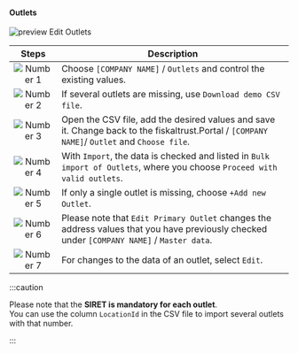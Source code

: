 #### Outlets

![preview Edit Outlets](images/checking-outlets-23-02-07-FR.png "https://portal-sandbox.fiskaltrust.TLD/AccountOutlet")


| Steps | Description                                                                                                                |
|:---------------------------:|--------------------------------------------------------------------------------------------------------------------------------|
|![Number 1](../../../../../images/numbers/circle-1o.png) |Choose `[COMPANY NAME]` / `Outlets` and control the existing values. |
|![Number 2](../../../../../images/numbers/circle-2o.png) |If several outlets are missing, use `Download demo CSV file`.  |
|![Number 3](../../../../../images/numbers/circle-3o.png) |Open the CSV file, add the desired values and save it. Change back to the fiskaltrust.Portal / `[COMPANY NAME]`/ `Outlet` and `Choose file`. |
|![Number 4](../../../../../images/numbers/circle-4o.png) |With `Import`, the data is checked and listed in `Bulk import of Outlets`, where you choose `Proceed with valid outlets`.  |
|![Number 5](../../../../../images/numbers/circle-5o.png) |If only a single outlet is missing, choose `+Add new Outlet`.  |
|![Number 6](../../../../../images/numbers/circle-6o.png) |Please note that `Edit Primary Outlet` changes the address values that you have previously checked under `[COMPANY NAME]` / `Master data`.  |
|![Number 7](../../../../../images/numbers/circle-7o.png) |For changes to the data of an outlet, select `Edit`.|
:::caution

Please note that the **SIRET is mandatory for each outlet**.  
You can use the column `LocationId` in the CSV file to import several outlets with that number.

:::


